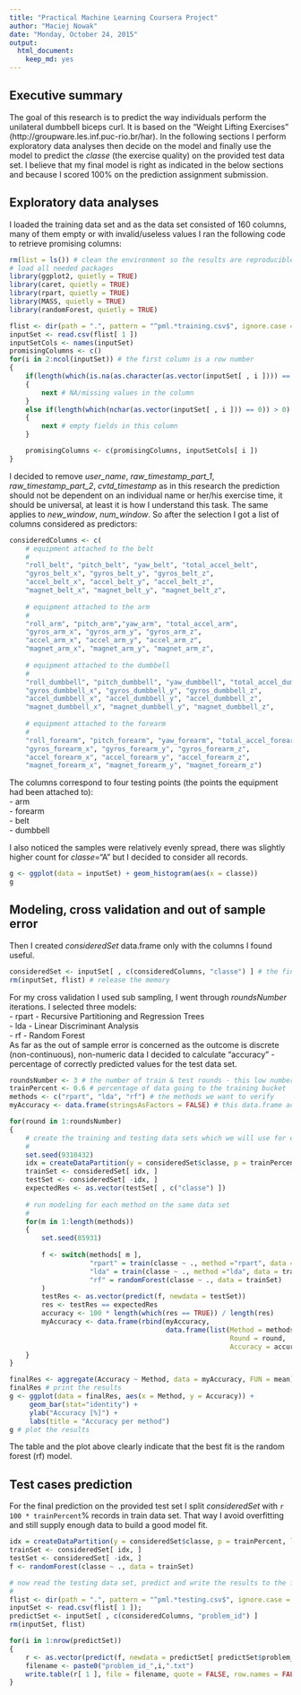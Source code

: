 ```yaml
---
title: "Practical Machine Learning Coursera Project"
author: "Maciej Nowak"
date: "Monday, October 24, 2015"
output:
  html_document:
    keep_md: yes
---
```

## Executive summary
The goal of this research is to predict the way individuals perform the unilateral dumbbell biceps curl. It is based on the "Weight Lifting Exercises" (http://groupware.les.inf.puc-rio.br/har). In the following sections I perform exploratory data analyses then decide on the model and finally use the model to predict the *classe* (the exercise quality) on the provided test data set. I believe that my final model is right as indicated in the below sections and because I scored 100% on the prediction assignment submission. 

## Exploratory data analyses
I loaded the training data set and as the data set consisted of 160 columns, many of them empty or with invalid/useless values I ran the following code to retrieve promising columns:
```r
rm(list = ls()) # clean the environment so the results are reproducible
# load all needed packages
library(ggplot2, quietly = TRUE)
library(caret, quietly = TRUE)
library(rpart, quietly = TRUE)
library(MASS, quietly = TRUE)
library(randomForest, quietly = TRUE)

flist <- dir(path = ".", pattern = "^pml.*training.csv$", ignore.case = TRUE, include.dirs = FALSE)
inputSet <- read.csv(flist[ 1 ])
inputSetCols <- names(inputSet)
promisingColumns <- c()
for(i in 2:ncol(inputSet)) # the first column is a row number
{
    if(length(which(is.na(as.character(as.vector(inputSet[ , i ]))) == TRUE )) > 0)
    {
        next # NA/missing values in the column
    }
    else if(length(which(nchar(as.vector(inputSet[ , i ])) == 0)) > 0)
    {
        next # empty fields in this column
    }

    promisingColumns <- c(promisingColumns, inputSetCols[ i ])
}
```

I decided to remove *user_name*, *raw_timestamp_part_1*, *raw_timestamp_part_2*, *cvtd_timestamp* as in this research the prediction should not be dependent on an individual name or her/his exercise time, it should be universal, at least it is how I understand this task. The same applies to *new_window*, *num_window*. So after the selection I got a list of columns considered as predictors:

```r
consideredColumns <- c(
    # equipment attached to the belt
    #
    "roll_belt", "pitch_belt", "yaw_belt", "total_accel_belt",
    "gyros_belt_x", "gyros_belt_y", "gyros_belt_z",
    "accel_belt_x", "accel_belt_y", "accel_belt_z",
    "magnet_belt_x", "magnet_belt_y", "magnet_belt_z",
    
    # equipment attached to the arm
    #
    "roll_arm", "pitch_arm","yaw_arm", "total_accel_arm",
    "gyros_arm_x", "gyros_arm_y", "gyros_arm_z",
    "accel_arm_x", "accel_arm_y", "accel_arm_z",
    "magnet_arm_x", "magnet_arm_y", "magnet_arm_z",
    
    # equipment attached to the dumbbell
    #
    "roll_dumbbell", "pitch_dumbbell", "yaw_dumbbell", "total_accel_dumbbell",
    "gyros_dumbbell_x", "gyros_dumbbell_y", "gyros_dumbbell_z",
    "accel_dumbbell_x", "accel_dumbbell_y", "accel_dumbbell_z",
    "magnet_dumbbell_x", "magnet_dumbbell_y", "magnet_dumbbell_z",
    
    # equipment attached to the forearm
    #
    "roll_forearm", "pitch_forearm", "yaw_forearm", "total_accel_forearm",
    "gyros_forearm_x", "gyros_forearm_y", "gyros_forearm_z",
    "accel_forearm_x", "accel_forearm_y", "accel_forearm_z",
    "magnet_forearm_x", "magnet_forearm_y", "magnet_forearm_z")
```
The columns correspond to four testing points (the points the equipment had been attached to):   
- arm  
- forearm   
- belt  
- dumbbell   
  
I also noticed the samples were relatively evenly spread, there was slightly higher count for *classe*="A" but I decided to consider all records.
```r
g <- ggplot(data = inputSet) + geom_histogram(aes(x = classe))
g
```

## Modeling, cross validation and out of sample error
Then I created *consideredSet* data.frame only with the columns I found useful.
```r
consideredSet <- inputSet[ , c(consideredColumns, "classe") ] # the final data set
rm(inputSet, flist) # release the memory
```
For my cross validation I used sub sampling, I went through *roundsNumber* iterations. I selected three models:  
 - rpart - Recursive Partitioning and Regression Trees  
 - lda - Linear Discriminant Analysis  
 - rf - Random Forest  
As far as the out of sample error is concerned as the outcome is discrete (non-continuous), non-numeric data I decided to calculate "accuracy" - percentage of correctly predicted values for the test data set.  
```r
roundsNumber <- 3 # the number of train & test rounds - this low number is due to low computing power of my 8 years old Windows Vista laptop
trainPercent <- 0.6 # percentage of data going to the training bucket
methods <- c("rpart", "lda", "rf") # the methods we want to verify
myAccuracy <- data.frame(stringsAsFactors = FALSE) # this data.frame accumulates the cross validation results

for(round in 1:roundsNumber)
{
    # create the training and testing data sets which we will use for each method
    #
    set.seed(9310432)
    idx = createDataPartition(y = consideredSet$classe, p = trainPercent, list = FALSE)
    trainSet <- consideredSet[ idx, ] 
    testSet <- consideredSet[ -idx, ]
    expectedRes <- as.vector(testSet[ , c("classe") ])
    
    # run modeling for each method on the same data set
    #
    for(m in 1:length(methods))
    {
        set.seed(85931)
        
        f <- switch(methods[ m ],
                    "rpart" = train(classe ~ ., method ="rpart", data = trainSet),
                    "lda" = train(classe ~ ., method ="lda", data = trainSet),
                    "rf" = randomForest(classe ~ ., data = trainSet)
        )
        testRes <- as.vector(predict(f, newdata = testSet))
        res <- testRes == expectedRes
        accuracy <- 100 * length(which(res == TRUE)) / length(res)
        myAccuracy <- data.frame(rbind(myAccuracy,
                                       data.frame(list(Method = methods[ m ], 
                                                       Round = round, 
                                                       Accuracy = accuracy), stringsAsFactors = FALSE)))
    }
}

finalRes <- aggregate(Accuracy ~ Method, data = myAccuracy, FUN = mean) # calculate the average accuracy
finalRes # print the results
g <- ggplot(data = finalRes, aes(x = Method, y = Accuracy)) + 
     geom_bar(stat="identity") +
     ylab("Accuracy [%]") +
     labs(title = "Accuracy per method")
g # plot the results
```
    
The table and the plot above clearly indicate that the best fit is the random forest (rf) model.

## Test cases prediction
For the final prediction on the provided test set I split *consideredSet* with `r 100 * trainPercent`% records in train data set. That way I avoid overfitting and still supply enough data to build a good model fit.
```r
idx = createDataPartition(y = consideredSet$classe, p = trainPercent, list = FALSE)
trainSet <- consideredSet[ idx, ] 
testSet <- consideredSet[ -idx, ]
f <- randomForest(classe ~ ., data = trainSet)

# now read the testing data set, predict and write the results to the files
#
flist <- dir(path = ".", pattern = "^pml.*testing.csv$", ignore.case = TRUE, include.dirs = FALSE)
inputSet <- read.csv(flist[ 1 ]);
predictSet <- inputSet[ , c(consideredColumns, "problem_id") ]
rm(inputSet, flist)

for(i in 1:nrow(predictSet))
{
    r <- as.vector(predict(f, newdata = predictSet[ predictSet$problem_id == i, ]))
    filename <- paste0("problem_id_",i,".txt")
    write.table(r[ 1 ], file = filename, quote = FALSE, row.names = FALSE, col.names = FALSE)
}
```

